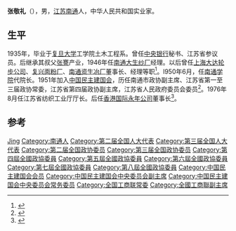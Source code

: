 {{Otheruses|张敬礼}}
'''张敬礼'''（{{bd|1911年||1995年}}），男，[[江苏省|江苏]][[南通|南通]]人，中华人民共和国实业家。

== 生平 ==
1935年，毕业于[[复旦大学|复旦大学]]工学院土木工程系。曾任[[中央银行|中央银行]]秘书、江苏省参议员。后继承其叔父[[张謇|张謇]]产业，1946年任[[南通大生纱厂|南通大生纱厂]]经理。以后曾任[[上海大达轮步公司|上海大达轮步公司]]、[[复兴面粉厂|复兴面粉厂]]、[[南通资生冶厂|南通资生冶厂]]董事长、经理等职<ref>{{cite news|title=南通举行纪念张敬礼同志诞辰100周年座谈会|url=http://www.ntradio.net/ReadNews.asp?NewsID=16484|accessdate=2014-08-16|newspaper=南通人民广播电台|deadurl=yes|archiveurl=https://web.archive.org/web/20140819084912/http://www.ntradio.net/ReadNews.asp?NewsID=16484|archivedate=2014-08-19}}</ref>。l950年6月，任[[南通学院|南通学院]]代院长。1951年加入[[中国民主建国会|中国民主建国会]]，历任南通市政协副主席、江苏省第一至三届政协常委，江苏省第四届政协副主席，江苏省人民政府委员会委员<ref>{{cite news|title=公私合营的带头人|url=http://www.acfic.org.cn/zt/11/gssy/12/new3.htm|accessdate=2014-08-16|newspaper=工商史苑 2013年4期|archive-url=https://web.archive.org/web/20140819085545/http://www.acfic.org.cn/zt/11/gssy/12/new3.htm|archive-date=2014-08-19|dead-url=yes}}</ref>。1976年8月任江苏省纺织工业厅厅长。后任[[香港国际永年公司|香港国际永年公司]]董事长<ref>{{cite news|title=张敬礼 1949.8-1950.11先后任私立南通学院执委会主任、代理院长|url=http://d.wanfangdata.com.cn/LocalChronicleItem_8046777.aspx|accessdate=2014-08-16|newspaper=来源：《南通医学院志》/图片-部分主要校领导集影 地区：江苏省南通市|archive-date=2014-08-19|archive-url=https://web.archive.org/web/20140819085546/http://d.wanfangdata.com.cn/LocalChronicleItem_8046777.aspx|dead-url=no}}</ref>。

== 参考 ==
{{reflist}}

{{Navboxes 
| title  = 张敬礼在[[中国民主建国会|中国民主建国会]]的职务
| list1  =
{{中国民主建国会第二届中央委员会}}
{{中国民主建国会第三届中央委员会}}
{{中国民主建国会第四届中央委员会}}
}}
{{Navboxes 
| title  = 张敬礼在[[中华全国工商业联合会|中华全国工商业联合会]]的职务
| list1  =
{{中华全国工商业联合会第四届执行委员会}}
{{中华全国工商业联合会第五届执行委员会}}
{{中华全国工商业联合会第六届执行委员会}}
{{中华全国工商业联合会第七届执行委员会}}
}}

{{Authority control}}
{{DEFAULTSORT:Zhang张}}
[[Category:张姓|Jing]]
[[Category:南通人|Category:南通人]]
[[Category:第二届全国人大代表|Category:第二届全国人大代表]]
[[Category:第三届全国人大代表|Category:第三届全国人大代表]]
[[Category:第二届全国政协委员|Category:第二届全国政协委员]]
[[Category:第三届全国政协委员|Category:第三届全国政协委员]]
[[Category:第四屆全國政協委員|Category:第四屆全國政協委員]]
[[Category:第五屆全國政協委員|Category:第五屆全國政協委員]]
[[Category:第六屆全國政協委員|Category:第六屆全國政協委員]]
[[Category:第七屆全國政協委員|Category:第七屆全國政協委員]]
[[Category:第八屆全國政協委員|Category:第八屆全國政協委員]]
[[Category:中国民主建国会会员|Category:中国民主建国会会员]]
[[Category:中国民主建国会中央委员会副主席|Category:中国民主建国会中央委员会副主席]]
[[Category:中国民主建国会中央委员会常务委员|Category:中国民主建国会中央委员会常务委员]]
[[Category:全国工商联常委|Category:全国工商联常委]]
[[Category:全國工商聯副主席|Category:全國工商聯副主席]]